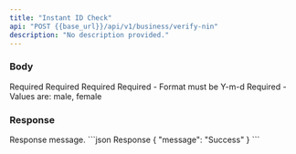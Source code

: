 ```yaml
---
title: "Instant ID Check"
api: "POST {{base_url}}/api/v1/business/verify-nin"
description: "No description provided."
---
```


### Body

<ParamField body="nin" placeholder="72304480132" type="string" required>
    Required
</ParamField>

<ParamField body="first_name" placeholder="Kazeem" type="string" required>
    Required
</ParamField>

<ParamField body="last_name" placeholder="Asifat" type="string" required>
    Required
</ParamField>

<ParamField body="date_of_birth" placeholder="1960-10-01" type="string" required>
    Required - Format must be Y-m-d
</ParamField>

<ParamField body="gender" placeholder="male" type="string" required>
    Required - Values are: male, female
</ParamField>

### Response

<ResponseField name="message" type="string">
    Response message.
</ResponseField>

<ResponseExample>
```json Response
{
  "message": "Success"
}
```
</ResponseExample>
